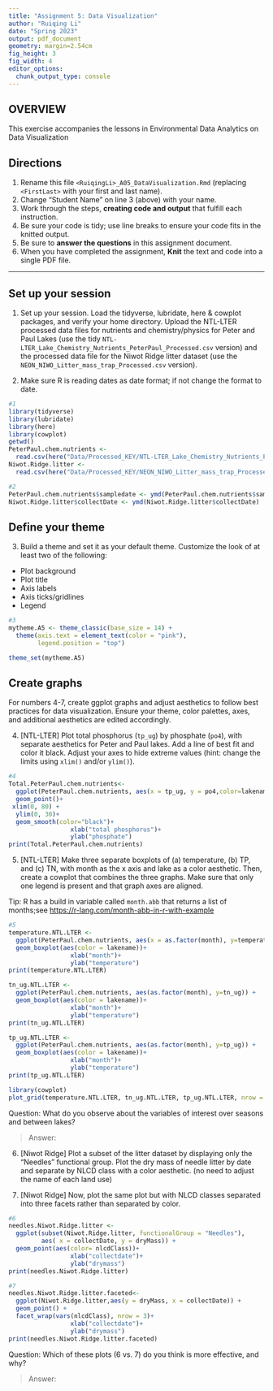 ```yaml
---
title: "Assignment 5: Data Visualization"
author: "Ruiqing Li"
date: "Spring 2023"
output: pdf_document
geometry: margin=2.54cm
fig_height: 3
fig_width: 4
editor_options: 
  chunk_output_type: console
---
```


## OVERVIEW

This exercise accompanies the lessons in Environmental Data Analytics on Data Visualization 

## Directions
1.  Rename this file `<RuiqingLi>_A05_DataVisualization.Rmd` (replacing `<FirstLast>` with your first and last name).
2. Change "Student Name" on line 3 (above) with your name.
3. Work through the steps, **creating code and output** that fulfill each instruction.
4. Be sure your code is tidy; use line breaks to ensure your code fits in the knitted output.
5. Be sure to **answer the questions** in this assignment document.
6. When you have completed the assignment, **Knit** the text and code into a single PDF file.

---

## Set up your session 

1. Set up your session. Load the tidyverse, lubridate, here & cowplot packages, and verify your home directory. Upload the NTL-LTER processed data files for nutrients and chemistry/physics for Peter and Paul Lakes (use the tidy `NTL-LTER_Lake_Chemistry_Nutrients_PeterPaul_Processed.csv` version) and the processed data file for the Niwot Ridge litter dataset (use the `NEON_NIWO_Litter_mass_trap_Processed.csv` version). 

2. Make sure R is reading dates as date format; if not change the format to date.

```r
#1 
library(tidyverse)
library(lubridate)
library(here)
library(cowplot)
getwd()
PeterPaul.chem.nutrients <- 
  read.csv(here("Data/Processed_KEY/NTL-LTER_Lake_Chemistry_Nutrients_PeterPaul_Processed.csv"), stringsAsFactors = TRUE)
Niwot.Ridge.litter <-
  read.csv(here("Data/Processed_KEY/NEON_NIWO_Litter_mass_trap_Processed.csv"), stringsAsFactors = TRUE)

#2 
PeterPaul.chem.nutrients$sampledate <- ymd(PeterPaul.chem.nutrients$sampledate)
Niwot.Ridge.litter$collectDate <- ymd(Niwot.Ridge.litter$collectDate)
```
## Define your theme
3. Build a theme and set it as your default theme. Customize the look of at least two of the following: 
 * Plot background
 * Plot title
 * Axis labels
 * Axis ticks/gridlines
 * Legend

```r
#3
mytheme.A5 <- theme_classic(base_size = 14) +
  theme(axis.text = element_text(color = "pink"), 
        legend.position = "top")

theme_set(mytheme.A5)
```

## Create graphs
For numbers 4-7, create ggplot graphs and adjust aesthetics to follow best practices for data visualization. Ensure your theme, color palettes, axes, and additional aesthetics are edited accordingly.

4. [NTL-LTER] Plot total phosphorus (`tp_ug`) by phosphate (`po4`), with separate aesthetics for Peter and Paul lakes. Add a line of best fit and color it black. Adjust your axes to hide extreme values (hint: change the limits using `xlim()` and/or `ylim()`).

```r
#4 
Total.PeterPaul.chem.nutrients<- 
  ggplot(PeterPaul.chem.nutrients, aes(x = tp_ug, y = po4,color=lakename)) +
  geom_point()+
 xlim(0, 80) +
  ylim(0, 30)+
  geom_smooth(color="black")+
                 xlab("total phosphorus")+
                 ylab("phosphate")
print(Total.PeterPaul.chem.nutrients)

```

5. [NTL-LTER] Make three separate boxplots of (a) temperature, (b) TP, and (c) TN, with month as the x axis and lake as a color aesthetic. Then, create a cowplot that combines the three graphs. Make sure that only one legend is present and that graph axes are aligned. 

Tip: R has a build in variable called `month.abb` that returns a list of months;see <https://r-lang.com/month-abb-in-r-with-example>

```r
#5 
temperature.NTL.LTER <-
  ggplot(PeterPaul.chem.nutrients, aes(x = as.factor(month), y=temperature_C)) +
  geom_boxplot(aes(color = lakename))+
                 xlab("month")+
                 ylab("temperature")
print(temperature.NTL.LTER)

tn_ug.NTL.LTER <-
  ggplot(PeterPaul.chem.nutrients, aes(as.factor(month), y=tn_ug)) +
  geom_boxplot(aes(color = lakename))+
                 xlab("month")+
                 ylab("temperature")
print(tn_ug.NTL.LTER)

tp_ug.NTL.LTER <-
  ggplot(PeterPaul.chem.nutrients, aes(as.factor(month), y=tp_ug)) +
  geom_boxplot(aes(color = lakename))+
                 xlab("month")+
                 ylab("temperature")
print(tp_ug.NTL.LTER)

library(cowplot)
plot_grid(temperature.NTL.LTER, tn_ug.NTL.LTER, tp_ug.NTL.LTER, nrow = 2, align = 'h', rel_heights = c(1.25, 1))
```

Question: What do you observe about the variables of interest over seasons and between lakes? 

> Answer: 

6. [Niwot Ridge] Plot a subset of the litter dataset by displaying only the "Needles" functional group. Plot the dry mass of needle litter by date and separate by NLCD class with a color aesthetic. (no need to adjust the name of each land use)

7. [Niwot Ridge] Now, plot the same plot but with NLCD classes separated into three facets rather than separated by color. 

```r
#6
needles.Niwot.Ridge.litter <- 
  ggplot(subset(Niwot.Ridge.litter, functionalGroup = "Needles"), 
         aes( x = collectDate, y = dryMass)) + 
  geom_point(aes(color= nlcdClass))+
                 xlab("collectdate")+
                 ylab("drymass")
print(needles.Niwot.Ridge.litter)
```

```r
#7
needles.Niwot.Ridge.litter.faceted<-
  ggplot(Niwot.Ridge.litter,aes(y = dryMass, x = collectDate)) +
  geom_point() +
  facet_wrap(vars(nlcdClass), nrow = 3)+
                 xlab("collectdate")+
                 ylab("drymass")
print(needles.Niwot.Ridge.litter.faceted)

```
Question: Which of these plots (6 vs. 7) do you think is more effective, and why? 

> Answer: